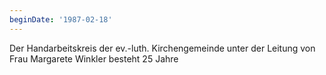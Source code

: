 ```yaml
---
beginDate: '1987-02-18'
---
```


Der Handarbeitskreis der ev.-luth. Kirchengemeinde unter der Leitung von Frau
Margarete Winkler besteht 25 Jahre
